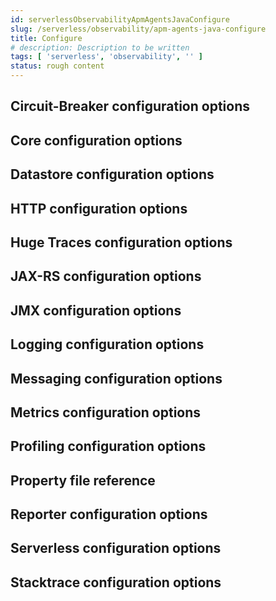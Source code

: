 ```yaml
---
id: serverlessObservabilityApmAgentsJavaConfigure
slug: /serverless/observability/apm-agents-java-configure
title: Configure
# description: Description to be written
tags: [ 'serverless', 'observability', '' ]
status: rough content
---
```



<RoughContent />


<Configuration />

## Circuit-Breaker configuration options

<ConfigCircuitBreaker />

## Core configuration options

<ConfigCore />

## Datastore configuration options

<ConfigDatastore />

## HTTP configuration options

<ConfigHttp />

## Huge Traces configuration options

<ConfigHugeTraces />

## JAX-RS configuration options

<ConfigJaxRs />

## JMX configuration options

<ConfigJmx />

## Logging configuration options

<ConfigLogging />

## Messaging configuration options

<ConfigMessaging />

## Metrics configuration options

<ConfigMetrics />

## Profiling configuration options

<ConfigProfiling />

## Property file reference

<ConfigReferencePropertiesFile />

## Reporter configuration options

<ConfigReporter />

## Serverless configuration options

<ConfigServerless />

## Stacktrace configuration options

<ConfigStacktrace />





